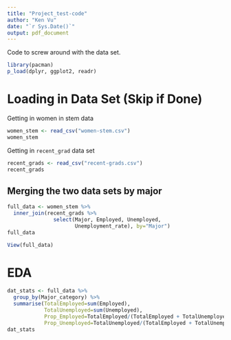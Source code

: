 ```yaml
---
title: "Project_test-code"
author: "Ken Vu"
date: "`r Sys.Date()`"
output: pdf_document
---
```


Code to screw around with the data set.
```r
library(pacman)
p_load(dplyr, ggplot2, readr)
```

# Loading in Data Set (Skip if Done)
Getting in women in stem data
```r
women_stem <- read_csv("women-stem.csv")
women_stem
```

Getting in `recent_grad` data set
```r
recent_grads <- read_csv("recent-grads.csv")
recent_grads
```


## Merging the two data sets by major
```r
full_data <- women_stem %>%
  inner_join(recent_grads %>% 
               select(Major, Employed, Unemployed, 
                      Unemployment_rate), by="Major")
full_data
```

```r
View(full_data)
```

# EDA
```r
dat_stats <- full_data %>%
  group_by(Major_category) %>%
  summarise(TotalEmployed=sum(Employed),
            TotalUnemployed=sum(Unemployed),
            Prop_Employed=TotalEmployed/(TotalEmployed + TotalUnemployed),
            Prop_Unemployed=TotalUnemployed/(TotalEmployed + TotalUnemployed))
dat_stats
```

